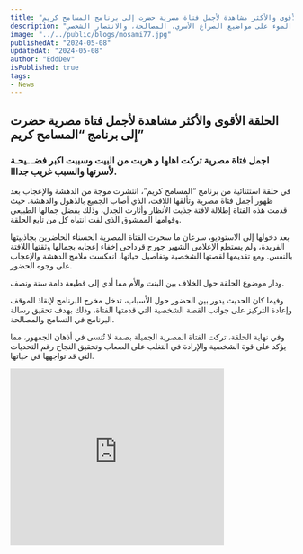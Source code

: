 ```yaml
---
title: "الحلقة الأقوى والأكثر مشاهدة لأجمل فتاة مصرية حضرت إلى برنامج المسامح كريم"
description: "في حلقة مميزة من برنامج المسامح كريم، أثارت أجمل فتاة مصرية إعجاب المشاهدين بجمالها الطبيعي وقصتها المؤثرة، مسلطة الضوء على مواضيع الصراع الأسري، المصالحة، والانتصار الشخصي."
image: "../../public/blogs/mosami77.jpg"
publishedAt: "2024-05-08"
updatedAt: "2024-05-08"
author: "EddDev"
isPublished: true
tags:
- News
---
```


## الحلقة الأقوى والأكثر مشاهدة لأجمل فتاة مصرية حضرت إلى برنامج “المسامح كريم”

### اجمل فتاة مصرية تركت اهلها و هربت من البيت وسببت اكبر فضـ ـيحـة لأسرتها والسبب غريب جدااا.

في حلقة استثنائية من برنامج “المسامح كريم”، انتشرت موجة من الدهشة والإعجاب بعد ظهور أجمل فتاة مصرية وتألقها اللافت، الذي أصاب الجميع بالذهول والدهشة. حيث قدمت هذه الفتاة إطلالة لافتة جذبت الأنظار وأثارت الجدل، وذلك بفضل جمالها الطبيعي وقوامها الممشوق الذي لفت انتباه كل من تابع الحلقة.

بعد دخولها إلى الاستوديو، سرعان ما سحرت الفتاة المصرية الحسناء الحاضرين بجاذبيتها الفريدة، ولم يستطع الإعلامي الشهير جورج قرداحي إخفاء إعجابه بجمالها وثقتها اللافتة بالنفس. ومع تقديمها لقصتها الشخصية وتفاصيل حياتها، انعكست ملامح الدهشة والإعجاب على وجوه الحضور.

ودار موضوع الحلقة حول الخلاف بين البنت والأم مما أدي إلى قطيعة دامة سنة ونصف.

وفيما كان الحديث يدور بين الحضور حول الأسباب، تدخل مخرج البرنامج لإنقاذ الموقف وإعادة التركيز على جوانب القصة الشخصية التي قدمتها الفتاة، وذلك بهدف تحقيق رسالة البرنامج في التسامح والمصالحة.

وفي نهاية الحلقة، تركت الفتاة المصرية الجميلة بصمة لا تُنسى في أذهان الجمهور، مما يؤكد على قوة الشخصية والإرادة في التغلب على الصعاب وتحقيق النجاح رغم التحديات التي قد تواجهها في حياتها.

<iframe width="380" height="315" src="https://www.youtube.com/embed/MLoU2jgv3j8" frameborder="0" allowfullscreen></iframe>

